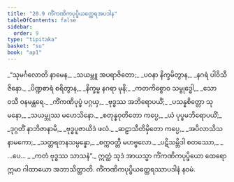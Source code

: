 ```yaml
---
title: "20.9 ကိံကဏိကပုပ္ဖိယတ္ထေရအပဒါန"
tableOfContents: false
sidebar:
  order: 9
type: "tipitaka"
basket: "su"
book: "ap1"
---
```



<DynamicBreadcrumb />

<Division number="47" book="ap1" e="ch" v="20" p="224">

<Paragraph number="2728" type="verses" book="ap1">
_“သုမင်္ဂလောတိ နာမေန,_  
_သယမ္ဘူ အပရာဇိတော;_  
_ပဝနာ နိက္ခမိတွာန,_  
_နဂရံ ပါဝိသီ ဇိနော._  

</Paragraph>

</Division>
<Division number="48" book="ap1" e="ch" v="20" p="225">

<Paragraph number="2729" type="verses" book="ap1">
_ပိဏ္ဍစာရံ စရိတွာန,_  
_နိက္ခမ္မ နဂရာ မုနိ;_  
_ကတကိစ္စောဝ သမ္ဗုဒ္ဓေါ,_  
_သော ဝသီ ဝနမန္တရေ._  

</Paragraph>

</Division>
<Division number="49" book="ap1" e="ch" v="20" p="225">

<Paragraph number="2730" type="verses" book="ap1">
_ကိံကဏိပုပ္ဖံ ပဂ္ဂယှ,_  
_ဗုဒ္ဓဿ အဘိရောပယိံ;_  
_ပသန္နစိတ္တော သုမနော,_  
_သယမ္ဘုဿ မဟေသိနော._  

</Paragraph>

</Division>
<Division number="50" book="ap1" e="ch" v="20" p="225">

<Paragraph number="2731" type="verses" book="ap1">
_စတုန္နဝုတိတော ကပ္ပေ,_  
_ယံ ပုပ္ဖမဘိရောပယိံ;_  
_ဒုဂ္ဂတိံ နာဘိဇာနာမိ,_  
_ဗုဒ္ဓပူဇာယိဒံ ဖလံ._  

</Paragraph>

</Division>
<Division number="51" book="ap1" e="ch" v="20" p="225">

<Paragraph number="2732" type="verses" book="ap1">
_ဆဠာသီတိမှိတော ကပ္ပေ,_  
_အပိလာသိသနာမကော;_  
_သတ္တရတနသမ္ပန္နော,_  
_စက္ကဝတ္တီ မဟဗ္ဗလော._  

</Paragraph>

</Division>
<Division number="52" book="ap1" e="ch" v="20" p="225">

<Paragraph number="2733" type="verses" book="ap1">
_ပဋိသမ္ဘိဒါ စတဿော,_  
_ …ပေ… _  
_ကတံ ဗုဒ္ဓဿ သာသနံ”._  

</Paragraph>

<Paragraph number="2734" book="ap1">
ဣတ္ထံ သုဒံ အာယသ္မာ ကိံကဏိကပုပ္ဖိယော ထေရော ဣမာ ဂါထာယော အဘာသိတ္ထာတိ.

</Paragraph>
</Division>

<Paragraph number="2735" type="center" book="ap1">
ကိံကဏိကပုပ္ဖိယတ္ထေရဿာပဒါနံ နဝမံ.
</Paragraph>